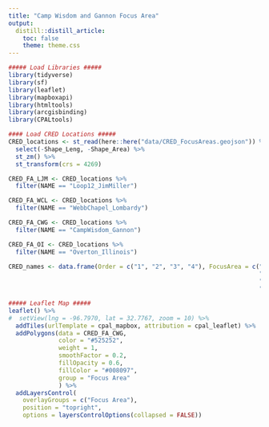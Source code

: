 ```yaml
---
title: "Camp Wisdom and Gannon Focus Area"
output:
  distill::distill_article:
    toc: false
    theme: theme.css
---
```


```r
##### Load Libraries #####
library(tidyverse)
library(sf)
library(leaflet)
library(mapboxapi)
library(htmltools)
library(arcgisbinding)
library(CPALtools)

#### Load CRED Locations #####
CRED_locations <- st_read(here::here("data/CRED_FocusAreas.geojson")) %>%
  select(-Shape_Leng, -Shape_Area) %>%
  st_zm() %>%
  st_transform(crs = 4269)

CRED_FA_LJM <- CRED_locations %>%
  filter(NAME == "Loop12_JimMiller")

CRED_FA_WCL <- CRED_locations %>%
  filter(NAME == "WebbChapel_Lombardy")

CRED_FA_CWG <- CRED_locations %>%
  filter(NAME == "CampWisdom_Gannon")

CRED_FA_OI <- CRED_locations %>%
  filter(NAME == "Overton_Illinois")

CRED_names <- data.frame(Order = c("1", "2", "3", "4"), FocusArea = c("Loop 12 and Jim Miller", 
                                                                      "Webb Chapel and Lombardy", 
                                                                      "Camp Wisdom and Gannon", 
                                                                      "Overton and Illinois"))
```

```r
##### Leaflet Map #####
leaflet() %>%
#  setView(lng = -96.7970, lat = 32.7767, zoom = 10) %>%
  addTiles(urlTemplate = cpal_mapbox, attribution = cpal_leaflet) %>%
  addPolygons(data = CRED_FA_CWG,
              color = "#525252",
              weight = 1,
              smoothFactor = 0.2, 
              fillOpacity = 0.6,
              fillColor = "#008097",
              group = "Focus Area"
              ) %>%
  addLayersControl(
    overlayGroups = c("Focus Area"),
    position = "topright",
    options = layersControlOptions(collapsed = FALSE))
```